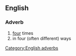 ==English==

===Adverb===
{{en-adv|-}}

# [[four]] times
# in four (often different) ways

[[Category:English adverbs]]